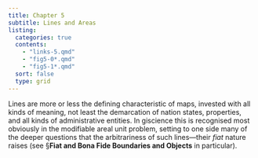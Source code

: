 ```yaml
---
title: Chapter 5
subtitle: Lines and Areas
listing:
  categories: true
  contents:
    - "links-5.qmd"
    - "fig5-0*.qmd"
    - "fig5-1*.qmd"
  sort: false
  type: grid
---
```


Lines are more or less the defining characteristic of maps, invested with all kinds of meaning, not least the demarcation of nation states, properties, and all kinds of administrative entities. In giscience this is recognised most obviously in the modifiable areal unit problem, setting to one side many of the deeper questions that the arbitrariness of such lines&mdash;their _fiat_ nature raises (see &sect;**Fiat and Bona Fide Boundaries and Objects** in particular).
